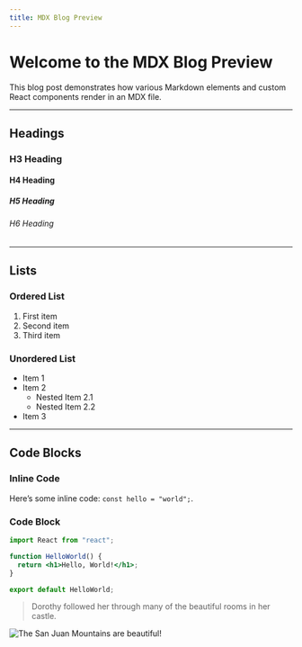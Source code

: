 ```yaml
---
title: MDX Blog Preview
---
```




# Welcome to the MDX Blog Preview

This blog post demonstrates how various Markdown elements and custom React components render in an MDX file.

---

## Headings

### H3 Heading
#### H4 Heading
##### H5 Heading
###### H6 Heading

---

## Lists

### Ordered List
1. First item
2. Second item
3. Third item

### Unordered List
- Item 1
- Item 2
  - Nested Item 2.1
  - Nested Item 2.2
- Item 3

---

## Code Blocks

### Inline Code
Here’s some inline code: `const hello = "world";`.

### Code Block

```jsx
import React from "react";

function HelloWorld() {
  return <h1>Hello, World!</h1>;
}

export default HelloWorld;
```

> Dorothy followed her through many of the beautiful rooms in her castle.

![The San Juan Mountains are beautiful!](https://mdg.imgix.net/assets/images/san-juan-mountains.jpg?auto=format&fit=clip&q=40&w=1080 "San Juan Mountains")